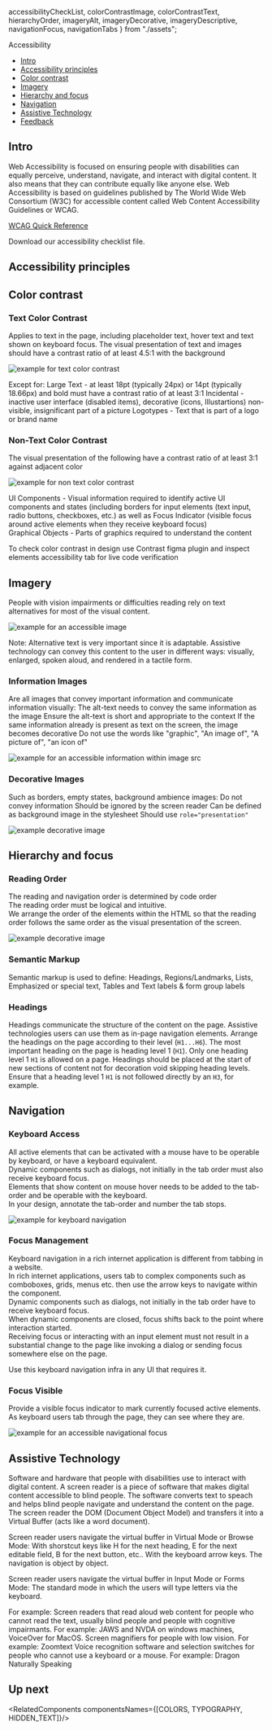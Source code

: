   accessibilityCheckList,
  colorContrastImage,
  colorContrastText,
  hierarchyOrder,
  imageryAlt,
  imageryDecorative,
  imageryDescriptive,
  navigationFocus,
  navigationTabs
} from "./assets";

<Meta
    title="Foundations/Accessibility"
/>

<ComponentName withFoundationBackground>
    Accessibility
</ComponentName>

- [Intro](#intro)
- [Accessibility principles](#accessibility-principles)
- [Color contrast](#color-contrast)
- [Imagery](#imagery)
- [Hierarchy and focus](#hierarchy-and-focus)
- [Navigation](#navigation)
- [Assistive Technology](#assistive-technology)
- [Feedback](#feedback)

## Intro
Web Accessibility is focused on ensuring people with disabilities can equally perceive, understand, navigate, and interact with digital content. It also means that they can contribute equally like anyone else.
Web Accessibility is based on guidelines published by The World Wide Web Consortium (W3C) for accessible content called Web Content Accessibility Guidelines or WCAG.

[WCAG Quick Reference](https://www.w3.org/WAI/WCAG21/quickref/?currentsidebar=%23col_customize#principle1)

<Tip title="Get our Accessibility checklist"><Link href={accessibilityCheckList} target="_blank">Download</Link> our
    accessibility checklist file.</Tip>

## Accessibility principles
<PrinciplesAccesability/>

## Color contrast
### Text Color Contrast
Applies to text in the page, including placeholder text, hover text and text shown on keyboard focus.
The visual presentation of text and images should have a contrast ratio of at least 4.5:1 with the background

<Frame noBorder noGutter>
    <img src={colorContrastText} alt="example for text color contrast"/>
</Frame>

Except for:
<UnstyledList>
    <UnstyledListItem>Large Text - at least 18pt (typically 24px) or 14pt (typically 18.66px) and bold must have a contrast ratio of at least 3:1</UnstyledListItem>
    <UnstyledListItem>Incidental - inactive user interface (disabled items), decorative (icons, Illustartions) non-visible, insignificant part of a picture</UnstyledListItem>
    <UnstyledListItem>Logotypes - Text that is part of a logo or brand name</UnstyledListItem>
</UnstyledList>

### Non-Text Color Contrast
The visual presentation of the following have a contrast ratio of at least 3:1 against adjacent color

<Frame noBorder noGutter>
    <img src={colorContrastImage} alt="example for non text color contrast"/>
</Frame>

UI Components - Visual information required to identify active UI components and states (including borders for input elements (text input, radio buttons, checkboxes, etc.) as well as Focus Indicator (visible focus around active elements when they receive keyboard focus)<br/>
Graphical Objects - Parts of graphics required to understand the content

<Tip title="Use color contrast tools for code and design">To check color contrast in design use <Link
    href="https://www.figma.com/community/plugin/748533339900865323/Contrast" target="_blank">Contrast figma
    plugin</Link> and inspect elements accessibility tab for live code verification</Tip>

## Imagery
People with vision impairments or difficulties reading rely on text alternatives for most of the visual content.

<Frame noBorder noGutter>
    <img src={imageryAlt} alt="example for an accessible image"/>
</Frame>

Note: Alternative text is very important since it is adaptable. Assistive technology can convey this content to the user in different ways: visually, enlarged, spoken aloud,  and rendered in a tactile form.

### Information Images

Are all images that convey important information and communicate information visually:
<UnstyledList>
    <UnstyledListItem>The alt-text needs to convey the same information as the image</UnstyledListItem>
    <UnstyledListItem>Ensure the alt-text is short and appropriate to the context</UnstyledListItem>
    <UnstyledListItem>If the same information already is present as text on the screen, the image becomes
        decorative</UnstyledListItem>
    <UnstyledListItem>Do not use the words like "graphic", "An image of", "A picture of", "an icon
        of"</UnstyledListItem>
</UnstyledList>

<Frame className="monday-storybook-frame--no-border monday-storybook-frame--no-gutter">
    <img src={imageryDescriptive} alt="example for an accessible information within image src"/>
</Frame>

### Decorative Images
Such as borders, empty states, background ambience images:
<UnstyledList>
    <UnstyledListItem>Do not convey information</UnstyledListItem>
    <UnstyledListItem>Should be ignored by the screen reader</UnstyledListItem>
    <UnstyledListItem>Can be defined as background image in the stylesheet</UnstyledListItem>
    <UnstyledListItem>Should use ``role="presentation"``</UnstyledListItem>
</UnstyledList>

<Frame noBorder noGutter>
    <img src={imageryDecorative} alt="example decorative image" role="presentation"/>
</Frame>

## Hierarchy and focus
### Reading Order
The reading and navigation order is determined by code order<br/>
The reading order must be logical and intuitive.<br/>
We arrange the order of the elements within the HTML so that the reading order follows the same order as the visual presentation of the screen.

<Frame noBorder noGutter>
    <img src={hierarchyOrder} alt="example decorative image" role="presentation"/>
</Frame>

### Semantic Markup
Semantic markup is used to define: Headings, Regions/Landmarks, Lists, Emphasized or special text, Tables and
Text labels & form group labels

### Headings
Headings communicate the structure of the content on the page. Assistive technologies users can use them as in-page navigation elements.
<UnstyledList>
    <UnstyledListItem>Arrange the headings on the page according to their level (``H1...H6``).</UnstyledListItem>
    <UnstyledListItem>The most important heading on the page is heading level 1 (``H1``).</UnstyledListItem>
    <UnstyledListItem>Only one heading level 1 ``H1`` is allowed on a page.</UnstyledListItem>
    <UnstyledListItem>Headings should be placed at the start of new sections of content not for
        decoration</UnstyledListItem>
    <UnstyledListItem>void skipping heading levels. Ensure that a heading level 1 ``H1`` is not followed directly by an
        ``H3``, for example.</UnstyledListItem>
</UnstyledList>

## Navigation
### Keyboard Access
All active elements that can be activated with a mouse have to be operable by keyboard, or have a keyboard equivalent.<br/>
Dynamic components such as dialogs, not initially in the tab order must also receive keyboard focus.<br/>
Elements that show content on mouse hover needs to be added to the tab-order and be operable with the keyboard.<br/>
In your design, annotate the tab-order and number the tab stops.

<Frame noBorder noGutter>
    <img src={navigationTabs} alt="example for keyboard navigation" role="presentation"/>
</Frame>

### Focus Management
Keyboard navigation in a rich internet application is different from tabbing in a website.<br/>
In rich internet applications, users tab to complex components such as comboboxes, grids, menus etc. then use the arrow keys to navigate within the component.<br/>
Dynamic components such as dialogs, not initially in the tab order have to receive keyboard focus.<br/>
When dynamic components are closed, focus shifts back to the point where interaction started.<br/>
Receiving focus or interacting with an input element must not result in a substantial change to the page like invoking a dialog or sending focus somewhere else on the page.

<Tip title="We got you covered with tab navigation">Use this keyboard navigation infra in any UI that requires it.</Tip>

### Focus Visible
Provide a visible focus indicator to mark currently focused active elements.<br/>
As keyboard users tab through the page, they can see where they are.

<Frame noBorder noGutter>
    <img src={navigationFocus} alt="example for an accessible navigational focus" role="presentation"/>
</Frame>

## Assistive Technology
Software and hardware that people with disabilities use to interact with digital content.
A screen reader is a piece of software that makes digital content accessible to blind people. The software converts text to speach and helps blind people navigate and understand the content on the page.
The screen reader the DOM (Document Object Model)  and transfers it into a Virtual Buffer (acts like a word document).

Screen reader users navigate the virtual buffer in Virtual Mode or Browse Mode:
<UnstyledList>
    <UnstyledListItem>With shorstcut keys like H for the next heading, E for the next editable field, B for the next
        button, etc..</UnstyledListItem>
    <UnstyledListItem>With the keyboard arrow keys. The navigation is object by object.</UnstyledListItem>
</UnstyledList>

Screen reader users navigate the virtual buffer in Input Mode or Forms Mode:
<UnstyledList>
    <UnstyledListItem>The standard mode in which the users will type letters via the keyboard.</UnstyledListItem>
</UnstyledList>


For example:
<UnstyledList>
    <UnstyledListItem>Screen readers that read aloud web content for people who cannot read the text, usually blind
        people and people with cognitive impairmants. For example: JAWS and NVDA on windows machines, VoiceOver for
        MacOS.</UnstyledListItem>
    <UnstyledListItem>Screen magnifiers for people with low vision. For example: Zoomtext</UnstyledListItem>
    <UnstyledListItem>Voice recognition software and selection switches for people who cannot use a keyboard or a mouse.
        For example: Dragon Naturally Speaking</UnstyledListItem>
</UnstyledList>

## Up next
<RelatedComponents componentsNames={[COLORS, TYPOGRAPHY, HIDDEN_TEXT]}/>
